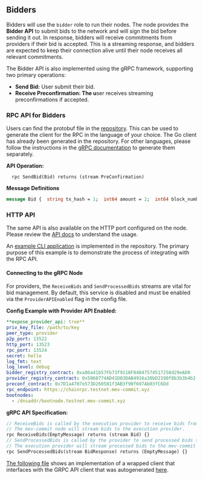 ## **Bidders**

Bidders will use the `bidder` role to run their nodes. The node provides the **Bidder API** to submit bids to the network and will sign the bid before sending it out. In response, bidders will receive commitments from providers if their bid is accepted. This is a streaming response, and bidders are expected to keep their connection alive until their node receives all relevant commitments.

The Bidder API is also implemented using the gRPC framework, supporting two primary operations:

- **Send Bid:** User submit their bid.
- **Receive Preconfirmation: The u**ser receives streaming preconfirmations if accepted.

### **RPC API for Bidders**

Users can find the protobuf file in the [repository](https://github.com/primevprotocol/mev-commit/blob/v0.1.2-rc4/rpc/bidderapi/v1/bidderapi.proto). This can be used to generate the client for the RPC in the language of your choice. The Go client has already been generated in the repository. For other languages, please follow the instructions in the [gRPC documentation](https://grpc.io/docs/languages/) to generate them separately.

**API Operation:**

```
  rpc SendBid(Bid) returns (stream PreConfirmation)
```

**Message Definitions**

```protobuf
message Bid {  string tx_hash = 1;  int64 amount = 2;  int64 block_number = 3;}; message PreConfirmation {  string tx_hash = 1;  int64 amount = 2;  int64 block_number = 3;  string bid_digest = 4;  string bid_signature = 5;  string pre_confirmation_digest = 6;  string pre_confirmation_signature = 7;};
```

### **HTTP API**

The same API is also available on the HTTP port configured on the node. Please review the [API docs](/api-reference/bidder/sendbid) to understand the usage.

An [example CLI application](https://github.com/primevprotocol/mev-commit/tree/main/examples/usercli) is implemented in the repository. The primary purpose of this example is to demonstrate the process of integrating with the RPC API.

#### Connecting to the gRPC Node

For providers, the `ReceiveBids` and `SendProcessedBids` streams are vital for bid management. By default, this service is disabled and must be enabled via the `ProviderAPIEnabled` flag in the config file.

**Config Example with Provider API Enabled:**

  ```yaml
  **expose_provider_api: true**
  priv_key_file: /path/to/key
  peer_type: provider
  p2p_port: 13522
  http_port: 13523
  rpc_port: 13524
  secret: hello
  log_fmt: text
  log_level: debug
  bidder_registry_contract: 0xa86a41b57Fb73f9118F84847574517258d29eAD0
  provider_registry_contract: 0x5960774AD41D03DAB4916a30bD2190f8b3b3b4b2
  preconf_contract: 0x7D1a4707e573D260581f3AB3f90f697Ab03fC6Dd
  rpc_endpoint: https://chainrpc.testnet.mev-commit.xyz
  bootnodes:
    - /dnsaddr/bootnode.testnet.mev-commit.xyz
  ```

**gRPC API Specification:**

  ```protobuf
  // ReceiveBids is called by the execution provider to receive bids from the mev-commit node.
  // The mev-commit node will stream bids to the execution provider.
  rpc ReceiveBids(EmptyMessage) returns (stream Bid) {}
  // SendProcessedBids is called by the provider to send processed bids to the mev-commit node.
  // The execution provider will stream processed bids to the mev-commit node.
  rpc SendProcessedBids(stream BidResponse) returns (EmptyMessage) {}
  ```

[The following file](https://github.com/primevprotocol/mev-commit/blob/main/integrationtest/provider/client.go) shows an implementation of a wrapped client that interfaces with the GRPC API client that was autogenerated [here](https://github.com/primevprotocol/mev-commit/blob/main/gen/go/rpc/providerapi/v1/providerapi.pb.go).